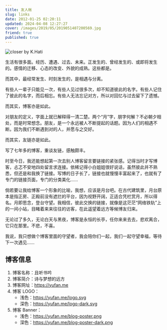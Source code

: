 ```yaml
---
title: 友人帐
slug: links
date: 2012-01-25 02:20:11
updated: 2024-04-08 12:27:27
cover: /images/2019/05/2019051407200569.jpg
friend: true
published: true
---
```


![closer by K.Hati](/images/2019/05/2019051407200569.jpg)

<MusicPlayer netease={26192704} />

生活有很多面。经历、遭遇、过去、未来。正发生的、曾经发生的、或即将发生的。感情的迁移、心态的改变、外貌的成熟。这些都是。

而其中，最经常发生、时刻发生的，是相遇与分离。

有些人一辈子只能见一次，有些人见过很多次，却不知道彼此的名字。有些人记住了彼此的名字，而后相忘。有些人无法忘记对方，所以对回忆与过去留下了遗憾。

而其实，博客亦是如此。

对朋友的定义，字面上就已解释得一清二楚。两个“月”字，朋字何解？不必朝夕相处，而是时常想念。朋友，是一个永远被人不断提起的话题。因为人们的相遇不断。因为我们不断遇到对的人，并愿与之交好。

而其实，友链亦是如此。

写了七年多的博客，重谈友链，感触颇丰。

时至今日，我还能想起第一次去别人博客留言要链接的紧张感。记得当时才写博客，忐忑不安地四处留言求连接。依稀记得小白姐姐很好说话，虽然彼此并不熟悉，但还是和我换了链接。写博的日子长了，链接也就慢慢丰富起来了，也就有了专门的链接页面，专门的分类美化……

倘若要让我给博客一个形象的比喻，我想，应该是月台吧。在古代建筑里，月台原本是指正房、正殿前没有遮拦的平台，因为视野开阔，正适合凭栏赏月，所以得名。月即思念，登台守望。我相信，彼此交换的链接，就像是这茫茫“网络铁轨”上的一间小站，目睹着来来往往的访客，在此遥望着远方等候博友归来。

无论过了多久，无论白天与黑夜，博客是永恒的长亭，任你来来去去，悲欢离合，它只在那里。不悲，不喜。

我说，我只想做个博客里面的守望者，我会陪你们一起，我们一起守望幸福，等待下一次遇见……

## 博客信息

1. 博客名称：且听书吟
2. 博客简介：诗与梦想的远方
3. 博客网址：https://yufan.me
4. 博客 LOGO：
    * 浅色：<a href="https://yufan.me/logo.svg" target="_blank">https://yufan.me/logo.svg</a>
    * 深色：<a href="https://yufan.me/logo-dark.svg" target="_blank">https://yufan.me/logo-dark.svg</a>
5. 博客 Banner：
    * 浅色：<a href="https://yufan.me/blog-poster.png" target="_blank">https://yufan.me/blog-poster.png</a>
    * 深色：<a href="https://yufan.me/blog-poster-dark.png" target="_blank">https://yufan.me/blog-poster-dark.png</a>
